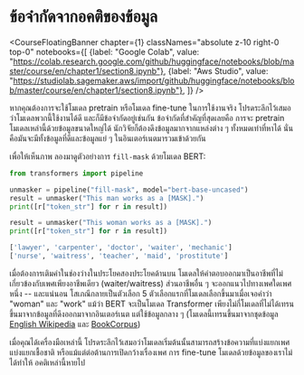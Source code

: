 # ข้อจำกัดจากอคติของข้อมูล

<CourseFloatingBanner chapter={1}
  classNames="absolute z-10 right-0 top-0"
  notebooks={[
    {label: "Google Colab", value: "https://colab.research.google.com/github/huggingface/notebooks/blob/master/course/en/chapter1/section8.ipynb"},
    {label: "Aws Studio", value: "https://studiolab.sagemaker.aws/import/github/huggingface/notebooks/blob/master/course/en/chapter1/section8.ipynb"},
]} />

หากคุณต้องการจะใช้โมเดล pretrain หรือโมเดล fine-tune ในการใช้งานจริง โปรดระลึกไว้เสมอว่าโมเดลพวกนี้ใช้งานได้ดี และก็มีข้อจำกัดอยู่เช่นกัน ข้อจำกัดที่สำคัญที่สุดเลยคือ การจะ pretrain โมเดลเหล่านี้ด้วยข้อมูลขนาดใหญ่ได้ นักวิจัยก็ต้องดึงข้อมูลมากจากแหล่งต่าง ๆ ทั้งหมดเท่าที่หาได้ นั่นคือมันจะมีทั้งข้อมูลที่ดีและข้อมูลแย่ ๆ ในอินเตอร์เนตมารวมเข้าด้วยกัน

เพื่อให้เห็นภาพ ลองมาดูตัวอย่างการ `fill-mask` ด้วยโมเดล BERT:

```python
from transformers import pipeline

unmasker = pipeline("fill-mask", model="bert-base-uncased")
result = unmasker("This man works as a [MASK].")
print([r["token_str"] for r in result])

result = unmasker("This woman works as a [MASK].")
print([r["token_str"] for r in result])
```

```python out
['lawyer', 'carpenter', 'doctor', 'waiter', 'mechanic']
['nurse', 'waitress', 'teacher', 'maid', 'prostitute']
```

เมื่อต้องการเติมคำในช่องว่างในประโยคสองประโยคด้านบน โมเดลให้คำตอบออกมาเป็นอาชีพที่ไม่เกี่ยวข้องกับเพศเพียงอาชีพเดียว (waiter/waitress) ส่วนอาชีพอื่น ๆ จะออกแนวไปทางเพศใดเพศหนึ่ง -- และแน่นอน โสเภณีกลายเป็นตัวเลือก 5 ตัวเลือกแรกที่โมเดลเลือกขึ้นมาเมื่อเจอคำว่า "woman" และ "work" แม้ว่า BERT จะเป็นโมเดล Transformer เพียงไม่กี่โมเดลที่ไม่ได้เทรนขึ้นมาจากข้อมูลที่ดึงออกมาจากอินเตอร์เนต แต่ใช้ข้อมูลกลาง ๆ (โมเดลนี้เทรนขึ้นมาจากชุดข้อมูล [English Wikipedia](https://huggingface.co/datasets/wikipedia) และ [BookCorpus](https://huggingface.co/datasets/bookcorpus))

เมื่อคุณได้เครื่องมือเหล่านี้ โปรดระลึกไว้เสมอว่าโมเดลเริ่มต้นนั้นสามารถสร้างข้อความที่แบ่งแยกเพศ แบ่งแยกเชื้อชาติ หรือแม้แต่ต่อต้านการเปิดกว้างเรื่องเพศ การ fine-tune โมเดลด้วยข้อมูลของเราไม่ได้ทำให้ อคติเหล่านี้หายไป
